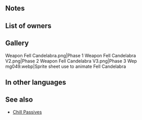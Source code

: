 {{Weapon Infobox
|tagid=SID_仄暗き邪痕の燭台
|weaponName=Fell Candelabra
|weaponType=Red Tome
|might=14
|range=2
|effect=Grants Atk+3. At start of turn, if any foes have the highest Atk, Spd, Def, or Res on the enemy team, inflicts -6 on those foes' corresponding stat through their next action.
|cost=400
|exclusive=1
|statModifiers=0,17,0,0,0
|required=Bolganone;Fenrir
|intID=2401
|sort=494
|value=20
|timingID=8
|abilityID=256
|properties=
}}
==Notes==
{{Penalties}}
{{SelectStat|Atk, Spd, Def or Res}}
==List of owners==
{{Skill Hero List}}
==Gallery==
<gallery>
Weapon Fell Candelabra.png|Phase 1
Weapon Fell Candelabra V2.png|Phase 2
Weapon Fell Candelabra V3.png|Phase 3
Wep mg049.webp|Sprite sheet use to animate Fell Candelabra
</gallery>
==In other languages==
{{OtherLanguages
|japanese=仄暗き邪痕の燭台
|german=Dämonenleuchter
|spanishEU=Candelabro caído
|spanishLA=Candelabro caído
|french=Candélabre déchu
|italian=Candele maligne
|chineseTW=幽暗邪痕的燭台
|portuguese=Castiçal terrível
}}
==See also==
{{See also skills|cond=(Description LIKE '%at start of turn, if any foes%highest%inflicts%through their next action%' OR Description LIKE '%at start of turn,%inflicts%lowest%' OR Description LIKE '%at start of turn%inflicts%highest%through%next action%') AND Exclusive='1'}}
* [[Chill Passives]]
{{Weapons Navbox}}